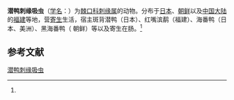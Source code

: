 {{Speciesbox
| name = 潜鸭刺缘吸虫
| status = 
| status_system = 
| image = 
| genus = Acanthoparyphium
| species = marilae
| authority = (Yamaguti, 1934)<ref name='id10138'>{{cite web| url =http://www.bioinfo.cn/db05/BjdwSpecies.php?action=view&id=10138| title =潜鸭刺缘吸虫| work =《中国动物物种编目数据库》| publisher =中国科学院微生物研究所| author =中国科学院动物研究所| accessdate =2009-04-16| deadurl =yes| archiveurl =https://web.archive.org/web/20160305040040/http://www.bioinfo.cn/db05/BjdwSpecies.php?action=view&id=10138| archivedate =2016-03-05}}</ref>
}}

'''潜鸭刺缘吸虫'''（[[学名|学名]]：{{lang|la|''Acanthoparyphium marilae''}}）为[[棘口科|棘口科]][[刺缘属|刺缘属]]的动物。分布于[[日本|日本]]、[[朝鲜|朝鲜]]以及[[中国大陆|中国大陆]]的[[福建|福建]]等地，营[[寄生|寄生]]生活，宿主斑背潜鸭（日本）、红嘴滨鹬（福建）、海番鸭（日本、美洲）、黑海番鸭（ 朝鲜）等以及寄生在肠。<ref name='id10138'/>

== 参考文献 ==
{{reflist}}

{{Wikispecies|Acanthoparyphium marilae}}
{{Taxonbar|from=Q15230406}}

[[Category:刺缘属|潜鸭刺缘吸虫]]


{{吸虫小作品}}